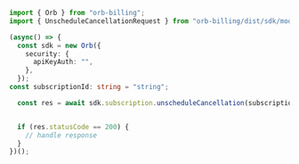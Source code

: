 ```typescript UnscheduleCancellation.ts
import { Orb } from "orb-billing";
import { UnscheduleCancellationRequest } from "orb-billing/dist/sdk/models/operations";

(async() => {
  const sdk = new Orb({
    security: {
      apiKeyAuth: "",
    },
  });
const subscriptionId: string = "string";

  const res = await sdk.subscription.unscheduleCancellation(subscriptionId);


  if (res.statusCode == 200) {
    // handle response
  }
})();
```
